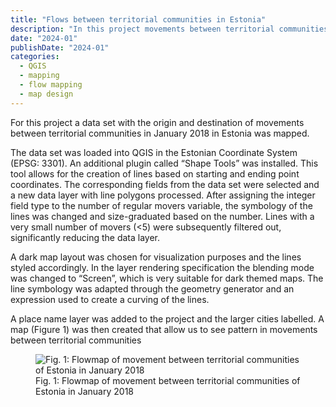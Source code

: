 ```yaml
---
title: "Flows between territorial communities in Estonia"
description: "In this project movements between territorial communities in Estonia were mapped "
date: "2024-01"
publishDate: "2024-01"
categories:
  - QGIS
  - mapping
  - flow mapping
  - map design
---
```


For this project a data set with the origin and destination of movements between territorial communities in January 2018 in Estonia was mapped.

The data set was loaded into QGIS in the Estonian Coordinate System (EPSG: 3301). An additional plugin called "Shape Tools" was installed. This tool allows for the creation of lines based on starting and ending point coordinates. The corresponding fields from the data set were selected and a new data layer with line polygons processed. After assigning the integer field type to the number of regular movers variable, the symbology of the lines was changed and size-graduated based on the number. Lines with a very small number of movers (\<5) were subsequently filtered out, significantly reducing the data layer.

A dark map layout was chosen for visualization purposes and the lines styled accordingly. In the layer rendering specification the blending mode was changed to "Screen", which is very suitable for dark themed maps. The line symbology was adapted through the geometry generator and an expression used to create a curving of the lines.

A place name layer was added to the project and the larger cities labelled. A map (Figure 1) was then created that allow us to see pattern in movements between territorial communities

![Fig. 1: Flowmap of movement between territorial communities of Estonia in January 2018](images/flowmap.png)
